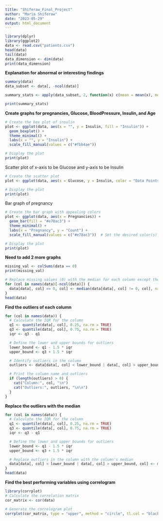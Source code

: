 ---
title: "Shiferaw_Final_Project"
author: "Maria Shiferaw"
date: "2023-05-29"
output: html_document
---

```{r}
library(dplyr)
library(ggplot2)
data <- read.csv("patients.csv")
head(data)
tail(data)
data_dimension <- dim(data)
print(data_dimension)
```

**Explanation for abnormal or interesting findings**

```{r}
summary(data)
data_subset <- data[, -ncol(data)]

summary_stats <- apply(data_subset, 2, function(x) c(mean = mean(x), median = median(x), sd = sd(x), IQR = IQR(x), Quartiles = quantile(x, probs = c(0.25, 0.75))))

print(summary_stats)
```

**Create graphs for pregnancies, Glucose, BloodPressure, Insulin, and Age**

```{r}
# Create the box plot of insulin
plot <- ggplot(data, aes(x = "", y = Insulin, fill = "Insulin")) +
  geom_boxplot() +
  theme_minimal() +
  labs(x = "", y = "Insulin") +
  scale_fill_manual(values = c("#fbb4ae"))  

# Display the plot
print(plot)
```

Scatter plot of x-axis to be Glucose and y-axis to be Insulin
```{r}
# Create the scatter plot
plot <- ggplot(data, aes(x = Glucose, y = Insulin, color = "Data Points")) + geom_point() + theme_minimal() + labs(x = "Glucose", y = "Insulin") + scale_color_manual(values = c("#a6cee3")) 

# Display the plot
print(plot)
```

Bar graph of pregnancy
```{r}
# Create the bar graph with appealing colors
plot <- ggplot(data, aes(x = Pregnancies)) +
  geom_bar(fill = "#e78ac3") +
  theme_minimal() +
  labs(x = "Pregnancy", y = "Count") +
  scale_fill_manual(values = c("#e78ac3"))  # Set the desired color(s) for the bars

# Display the plot
print(plot)
```
**Need to add 2 more graphs**


```{r}
missing_val <- colSums(data == 0)
print(missing_val)

# Replace missing values (0) with the median for each column except the last column
for (col in names(data)[-ncol(data)]) {
  data[data[, col] == 0, col] <- median(data[data[, col] != 0, col], na.rm = TRUE)
}
head(data)
```

**Find the outliers of each column**
```{r}
for (col in names(data)) {
  # Calculate the IQR for the column
  q1 <- quantile(data[, col], 0.25, na.rm = TRUE)
  q3 <- quantile(data[, col], 0.75, na.rm = TRUE)
  iqr <- q3 - q1

  # Define the lower and upper bounds for outliers
  lower_bound <- q1 - 1.5 * iqr
  upper_bound <- q3 + 1.5 * iqr

  # Identify outliers in the column
  outliers <- data[data[, col] < lower_bound | data[, col] > upper_bound, col]

  # Print the column name and outliers
  if (length(outliers) > 0) {
    cat("Column:", col, "\n")
    cat("Outliers:", outliers, "\n\n")
  }
}
```

**Replace the outliers with the median**
```{r}
for (col in names(data)) {
  # Calculate the IQR for the column
  q1 <- quantile(data[, col], 0.25, na.rm = TRUE)
  q3 <- quantile(data[, col], 0.75, na.rm = TRUE)
  iqr <- q3 - q1

  # Define the lower and upper bounds for outliers
  lower_bound <- q1 - 1.5 * iqr
  upper_bound <- q3 + 1.5 * iqr

  # Replace outliers in the column with the column's median
  data[data[, col] < lower_bound | data[, col] > upper_bound, col] <- median(data[, col], na.rm = TRUE)
}
head(data)
```

**Find the best performing variables using correlogram**
```{r}
library(corrplot)
# Calculate the correlation matrix
cor_matrix <- cor(data)

# Generate the correlogram plot
corrplot(cor_matrix, type = "upper", method = "circle", tl.col = "black")
```